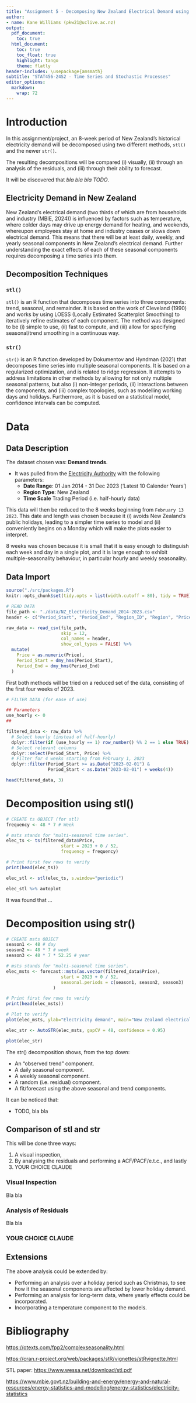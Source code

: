```yaml
---
title: "Assignment 5 - Decomposing New Zealand Electrical Demand using stl() and str()"
author:
- name: Kane Williams (pkw21@uclive.ac.nz)
output:
  pdf_document:
    toc: true
  html_document:
    toc: true
    toc_float: true
    highlight: tango
    theme: flatly
header-includes: \usepackage{amsmath}
subtitle: "STAT456-24S2 - Time Series and Stochastic Processes"
editor_options:
  markdown:
    wrap: 72
---
```


<!-- <style> -->

<!-- .boxTask { -->
<!-- background-color: lightblue; -->
<!-- color: black; -->
<!-- border: 2px solid black; -->
<!-- margin: 5px; -->
<!-- padding: 5px; -->
<!-- font-style: italic; -->
<!-- } -->

<!-- /* Centered headings */ -->
<!-- h1, h2, h3, h4, h5, h6 { -->
<!--   text-align: center; -->
<!-- } -->

<!-- </style> -->



<!-- <style> -->

<!-- .boxTask { -->
<!-- background-color: lightblue; -->
<!-- color: black; -->
<!-- border: 2px solid black; -->
<!-- margin: 5px; -->
<!-- padding: 5px; -->
<!-- font-style: italic; -->
<!-- } -->

<!-- /* Centered headings */ -->
<!-- h1, h2, h3, h4, h5, h6 { -->
<!--   text-align: center; -->
<!-- } -->

<!-- </style> -->

# Introduction

In this assignment/project, an 8-week period of New Zealand's historical electricity demand will be
decomposed using two different methods, `stl()` and the newer `str()`.

The resulting decompositions will be compared (i) visually, (ii) through an analysis of the residuals, and (iii) through their ability to forecast.
  
It will be discovered that *bla bla bla TODO*.

## Electricity Demand in New Zealand

New Zealand's electrical demand (two thirds of which are from households and industry (MBIE, 2024)) is influenced by factors such as temperature, where colder days may drive up energy demand for heating, and weekends, whereupon employees stay at home and industry ceases or slows down electrical demand. This means that there will be at least daily, weekly, and yearly seasonal components in New Zealand's electrical demand. Further understanding the exact effects of each of these seasonal components requires decomposing a time series into them.

## Decomposition Techniques

### `stl()`

`stl()` is an R function that decomposes time series into three components: trend, seasonal, and remainder. It is based on the work of Cleveland (1990) and works by using LOESS (Locally Estimated Scatterplot Smoothing) to iteratively refine estimates of each component. The method was designed to be (i) simple to use, (ii) fast to compute, and (iii) allow for specifying seasonal/trend smoothing in a continuous way.

### `str()`

`str()` is an R function developed by Dokumentov and Hyndman (2021) that decomposes time series into multiple seasonal components. It is based on a regularized optimization, and is related to ridge regression. It attempts to address limitations in other methods by allowing for not only multiple seasonal patterns, but also (i) non-integer periods, (ii) interactions between the components, and (iii) complex topologies, such as modelling working days and holidays. Furthermore, as it is based on a statistical model, confidence intervals can be computed.

# Data

## Data Description

The dataset chosen was: **Demand trends**.

-   It was pulled from the [Electricity
    Authority](https://www.emi.ea.govt.nz/Wholesale/Reports/W_GD_C?DateFrom=20190901&DateTo=20240831&RegionType=NZ&_rsdr=L60M&_si=_dr_DateFrom%7C20140101,_dr_DateTo%7C20231231,_dr_RegionType%7CNZ,_dr__rsdr%7CL10Y,v%7C4)
    with the following parameters:
    -   **Date Range**: 01 Jan 2014 - 31 Dec 2023 ('Latest 10 Calender
        Years')
    -   **Region Type**: New Zealand
    -   **Time Scale** Trading Period (i.e. half-hourly data)

This data will then be reduced to the 8 weeks beginning from `February 13 2023`. This date and length was chosen because it (i) avoids New Zealand's public holidays, leading to a simpler time series to model and (ii) conveniently begins on a Monday which will make the plots easier to interpret. 

8 weeks was chosen because it is small that it is easy enough to distinguish each week and day in a single plot, and it is large enough to exhibit multiple-seasonality behaviour, in particular hourly and weekly seasonality.

## Data Import

```r
source("./src/packages.R")
knitr::opts_chunk$set(tidy.opts = list(width.cutoff = 80), tidy = TRUE)
```

```r
# READ DATA
file_path <- "./data/NZ_Electricity_Demand_2014-2023.csv"
header <- c("Period_Start", "Period_End", "Region_ID", "Region", "Price")

raw_data <- read_csv(file_path, 
                     skip = 12, 
                     col_names = header,
                     show_col_types = FALSE) %>%
  mutate(
    Price = as.numeric(Price),
    Period_Start = dmy_hms(Period_Start),
    Period_End = dmy_hms(Period_End)
  )
```

First both methods will be tried on a reduced set of the data,
consisting of the first four weeks of 2023.

```r
# FILTER DATA (for ease of use)

## Parameters
use_hourly <- 0
##

filtered_data <- raw_data %>%
  # Select hourly (instead of half-hourly)
  dplyr::filter(if (use_hourly == 1) row_number() %% 2 == 1 else TRUE) %>%
  # Select relevant columns
  dplyr::select(Period_Start, Price) %>%
  # Filter for 4 weeks starting from February 1, 2023
  dplyr::filter(Period_Start >= as.Date("2023-02-01") & 
                Period_Start < as.Date("2023-02-01") + weeks(4))

head(filtered_data, 3)
```

# Decomposition using stl()

```r
# CREATE ts OBJECT (for stl)
frequency <- 48 * 7 # Week

# msts stands for "multi-seasonal time series".
elec_ts <- ts(filtered_data$Price, 
                     start = 2023 + 0 / 52,
                     frequency = frequency)

# Print first few rows to verify
print(head(elec_ts))
```

```r
elec_stl <- stl(elec_ts, s.window="periodic")

elec_stl %>% autoplot
```

It was found that ...

# Decomposition using str()

```r
# CREATE msts OBJECT
season1 <- 48 # day
season2 <- 48 * 7 # week
season3 <- 48 * 7 * 52.25 # year

# msts stands for "multi-seasonal time series".
elec_msts <- forecast::msts(as.vector(filtered_data$Price), 
                     start = 2023 + 0 / 52,
                     seasonal.periods = c(season1, season2, season3)
                  )

# Print first few rows to verify
print(head(elec_msts))

# Plot to verify
plot(elec_msts, ylab="Electricity demand", main="New Zealand electrical demand - 4 weeks from February 01 2023")
```

```r
elec_str <- AutoSTR(elec_msts, gapCV = 48, confidence = 0.95)
```

```r
plot(elec_str)
```

The str() decomposition shows, from the top down:

-   An "observed trend" component.
-   A daily seasonal component.
-   A weekly seasonal component.
-   A random (i.e. residual) component.
-   A fit/forecast using the above seasonal and trend components.

It can be noticed that:

-   TODO, bla bla

## Comparison of stl and str

This will be done three ways:

1)  A visual inspection,
2)  By analysing the residuals and performing a ACF/PACF/e.t.c., and
    lastly
3)  YOUR CHOICE CLAUDE

### Visual Inspection

Bla bla

### Analysis of Residuals

Bla bla

### YOUR CHOICE CLAUDE

## Extensions

The above analysis could be extended by:

-   Performing an analysis over a holiday period such as Christmas, to
    see how it the seasonal components are affected by lower holiday
    demand.
-   Performing an analysis for long-term data, where yearly effects
    could be incorporated.
-   Incorporating a temperature component to the models.

# Bibliography

<https://otexts.com/fpp2/complexseasonality.html>

<https://cran.r-project.org/web/packages/stR/vignettes/stRvignette.html>

STL paper: <https://www.wessa.net/download/stl.pdf>

<https://www.mbie.govt.nz/building-and-energy/energy-and-natural-resources/energy-statistics-and-modelling/energy-statistics/electricity-statistics>
